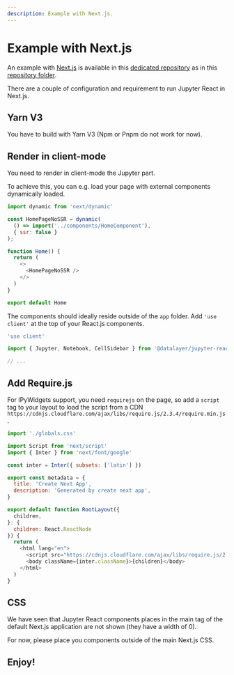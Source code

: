 ```yaml
---
description: Example with Next.js.
---
```



# Example with Next.js

An example with [Next.js](https://nextjs.org) is available in this [dedicated repository](https://github.com/datalayer-examples/jupyter-nextjs-example) as in this [repository folder](https://github.com/datalayer/jupyter-ui/tree/main/examples/next-js).

There are a couple of configuration and requirement to run Jupyter React in Next.js.

## Yarn V3

You have to build with Yarn V3 (Npm or Pnpm do not work for now).

## Render in client-mode

You need to render in client-mode the Jupyter part.

To achieve this, you can e.g. load your page with external components dynamically loaded.

```js
import dynamic from 'next/dynamic'

const HomePageNoSSR = dynamic(
  () => import('../components/HomeComponent'),
  { ssr: false }
);

function Home() {
  return (
    <>
      <HomePageNoSSR />
    </>
  )
}

export default Home
```

The components should ideally reside outside of the `app` folder. Add `'use client'` at the top of your React.js components.

```js
'use client'

import { Jupyter, Notebook, CellSidebar } from '@datalayer/jupyter-react';

// ...
```

## Add Require.js

For IPyWidgets support, you need `requirejs` on the page, so add a `script` tag to your layout to load the script from a CDN `https://cdnjs.cloudflare.com/ajax/libs/require.js/2.3.4/require.min.js`.

```js
import './globals.css'

import Script from 'next/script'
import { Inter } from 'next/font/google'

const inter = Inter({ subsets: ['latin'] })

export const metadata = {
  title: 'Create Next App',
  description: 'Generated by create next app',
}

export default function RootLayout({
  children,
}: {
  children: React.ReactNode
}) {
  return (
    <html lang="en">
      <script src="https://cdnjs.cloudflare.com/ajax/libs/require.js/2.3.4/require.min.js" />
      <body className={inter.className}>{children}</body>
    </html>
  )
}
```

## CSS

We have seen that Jupyter React components places in the main tag of the default Next.js application are not shown (they have a width of 0).

For now, please place you components outside of the main Next.js CSS.

## Enjoy!

<ModalImage
  small="https://datalayer-jupyter-examples.s3.amazonaws.com/jupyter-react-nextjs.png"
  large="https://datalayer-jupyter-examples.s3.amazonaws.com/jupyter-react-nextjs.png"
  alt="Jupyter UI Next.js"
/>
